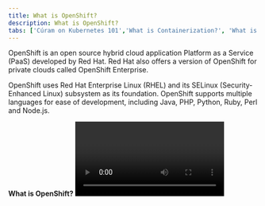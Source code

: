 ```yaml
---
title: What is OpenShift?
description: What is OpenShift?
tabs: ['Cúram on Kubernetes 101','What is Containerization?', 'What is Helm?', 'What is Kubernetes?','What is OpenShift?']
---
```

OpenShift is an open source hybrid cloud application Platform as a Service (PaaS) developed by Red Hat. Red Hat also offers a version of OpenShift for private clouds called OpenShift Enterprise.

OpenShift uses Red Hat Enterprise Linux (RHEL) and its SELinux (Security-Enhanced Linux) subsystem as its foundation. OpenShift supports multiple languages for ease of development, including Java, PHP, Python, Ruby, Perl and Node.js.

**What is OpenShift?**
<Video title="What is OpenShift?" youtubeId="KTN_QBuDplo" />
